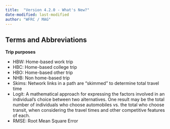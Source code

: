 ```yaml
---
title:  "Version 4.2.0 - What's New?"
date-modified: last-modified
author: "WFRC / MAG"
---
```


## Terms and Abbreviations
**Trip purposes**

 - HBW: Home-based work trip
 - HBC: Home-based college trip
 - HBO: Home-based other trip
 - NHB: Non home-based trip
 - Skims: Network links in a path are “skimmed” to determine total travel time
 - Logit: A mathematical approach for expressing the factors involved in an individual’s choice between two alternatives.  One result may be the total number of individuals who choose automobiles vs. the total who choose transit, when considering the travel times and other competitive features of each.
 - RMSE: Root Mean Square Error


